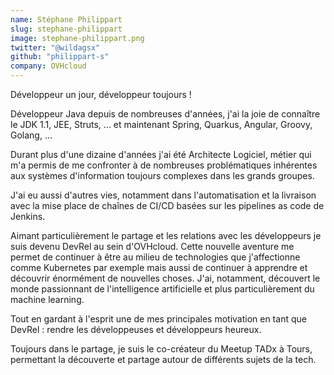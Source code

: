 ```yaml
---
name: Stéphane Philippart
slug: stephane-philippart
image: stephane-philippart.png
twitter: "@wildagsx"
github: "philippart-s"
company: OVHcloud
---
```


Développeur un jour, développeur toujours !

Développeur Java depuis de nombreuses d'années, j'ai la joie de connaître le JDK 1.1, JEE, Struts, ... et maintenant Spring, Quarkus, Angular, Groovy, Golang, ...

Durant plus d'une dizaine d'années j'ai été Architecte Logiciel, métier qui m'a permis de me confronter à de nombreuses problématiques inhérentes aux systèmes d'information toujours complexes dans les grands groupes.

J'ai eu aussi d'autres vies, notamment dans l'automatisation et la livraison avec la mise place de chaînes de CI/CD basées sur les pipelines as code de Jenkins.

Aimant particulièrement le partage et les relations avec les développeurs je suis devenu DevRel au sein d'OVHcloud.
Cette nouvelle aventure me permet de continuer à être au milieu de technologies que j'affectionne comme Kubernetes par exemple mais aussi de continuer à apprendre et découvrir énormément de nouvelles choses.
J'ai, notamment, découvert le monde passionnant de l'intelligence artificielle et plus particulièrement du machine learning.

Tout en gardant à l'esprit une de mes principales motivation en tant que DevRel : rendre les développeuses et développeurs heureux.

Toujours dans le partage, je suis le co-créateur du Meetup TADx à Tours, permettant la découverte et partage autour de différents sujets de la tech.
